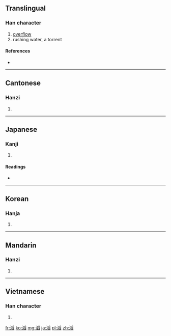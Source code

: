==Translingual==

===Han character===
{{Han char|rn=85|rad=水|as=10|sn=13|four=3217<sub>7</sub>|canj=水月竹X (EBHX)}}

# [[overflow]]
# rushing water, a torrent

====References====
* {{Han ref|kx=0643.060|dkj=18035|dj=1050.130|hdz=31702.080|uh=6ED4|ud=28372|bh=B7CA|bd=47050}}

----

==Cantonese==

===Hanzi===
{{yue-hanzi|jyut=|y=tou1}}

# {{defn|Cantonese|sort=水10}}

----

==Japanese==

===Kanji===
{{ja-kanji|grade=|rs=水10}}

# {{defn|Japanese|sort=水10}}

====Readings====
* {{ja-readings|on=[[とう]] (tō)|kun=[[はびこる]] (habikoru)}}

----

==Korean==

===Hanja===
{{ko-hanja|hangeul=도|eumhun=|rv=do|mr=to|y=to}}

# {{defn|Korean|sort=水10}}

----

==Mandarin==

===Hanzi===
{{cmn-hanzi|pin=[[tāo]] ([[tao1]])|wg=t'ao<sup>1</sup>}}

# {{defn|Mandarin|sort=水10}}

----

==Vietnamese==

===Han character===
{{vi-hantu|[[thao]], [[thào]]|rs=水10}}

# {{defn|Vietnamese|sort=水10}}

[[fr:滔]]
[[ko:滔]]
[[mg:滔]]
[[ja:滔]]
[[pl:滔]]
[[zh:滔]]
